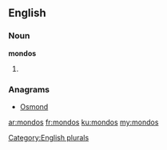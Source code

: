 ==English==

===Noun===
'''mondos'''

# {{plural of|mondo}}

===Anagrams===
* [[Osmond#English|Osmond]]

[[Category:English plurals]]

[[ar:mondos]]
[[fr:mondos]]
[[ku:mondos]]
[[my:mondos]]